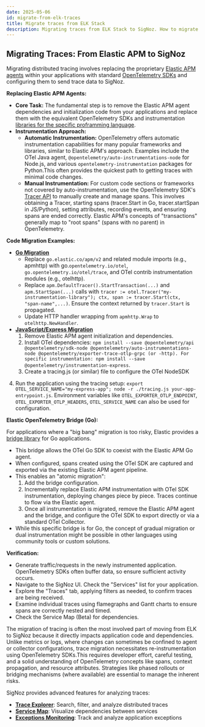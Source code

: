 ```yaml
---
date: 2025-05-06
id: migrate-from-elk-traces
title: Migrate traces from ELK Stack
description: Migrating traces from ELK Stack to SigNoz. How to migrate traces from ELK to SigNoz.
---
```

## **Migrating Traces: From Elastic APM to SigNoz**

Migrating distributed tracing involves replacing the proprietary [Elastic APM agents](https://www.elastic.co/docs/solutions/observability/apm/elastic-apm-agents) within your applications with standard [OpenTelemetry SDKs](https://opentelemetry.io/docs/languages/) and configuring them to send trace data to SigNoz.

**Replacing Elastic APM Agents:**

* **Core Task:** The fundamental step is to remove the Elastic APM agent dependencies and initialization code from your applications and replace them with the equivalent OpenTelemetry SDKs and instrumentation [libraries for the specific proframming language](/docs/instrumentation/).
* **Instrumentation Approach:**  
  * **Automatic Instrumentation:** OpenTelemetry offers automatic instrumentation capabilities for many popular frameworks and libraries, similar to Elastic APM's approach. Examples include the OTel Java agent, `@opentelemetry/auto-instrumentations-node` for Node.js, and various `opentelemetry-instrumentation` packages for Python.This often provides the quickest path to getting traces with minimal code changes.  
  * **Manual Instrumentation:** For custom code sections or frameworks not covered by auto-instrumentation, use the OpenTelemetry SDK's [Tracer API](/docs/traces-management/trace-api/overview) to manually create and manage spans. This involves obtaining a Tracer, starting spans (tracer.Start in Go, tracer.startSpan in JS/Python), setting attributes, recording events, and ensuring spans are ended correctly. Elastic APM's concepts of "transactions" generally map to "root spans" (spans with no parent) in OpenTelemetry.

**Code Migration Examples:**

* **[Go Migration](https://signoz.io/opentelemetry/go/)**  
  * Replace `go.elastic.co/apm/v2` and related module imports (e.g., apmhttp) with go.`opentelemetry.io/otel`, `go.opentelemetry.io/otel/trace`, and OTel contrib instrumentation modules (e.g., otelhttp).  
  * Replace `apm.DefaultTracer().StartTransaction(...)` and `apm.StartSpan(...)` calls with `tracer := otel.Tracer("my-instrumentation-library"); ctx, span := tracer.Start(ctx, "span-name",...)`. Ensure the context returned by `tracer.Start` is propagated.  
  * Update HTTP handler wrapping from `apmhttp.Wrap` to `otelhttp.NewHandler`.  
* **[JavaScript/Express Migration](https://signoz.io/docs/instrumentation/opentelemetry-express/)**  
  1. Remove Elastic APM agent initialization and dependencies.  
  2. Install OTel dependencies: `npm install --save @opentelemetry/api @opentelemetry/sdk-node @opentelemetry/auto-instrumentations-node @opentelemetry/exporter-trace-otlp-grpc (or -http). For specific instrumentation: npm install --save @opentelemetry/instrumentation-express`.  
  3. Create a tracing.js (or similar) file to configure the OTel NodeSDK
 4.  Run the application using the tracing setup: `export OTEL_SERVICE_NAME="my-express-app"; node -r ./tracing.js your-app-entrypoint.js`. Environment variables like `OTEL_EXPORTER_OTLP_ENDPOINT`, `OTEL_EXPORTER_OTLP_HEADERS`, `OTEL_SERVICE_NAME` can also be used for configuration.

**Elastic OpenTelemetry Bridge (Go):**

For applications where a "big bang" migration is too risky, Elastic provides a [bridge library](https://pkg.go.dev/go.elastic.co/apm/module/apmotel/v2) for Go applications.

* This bridge allows the OTel Go SDK to coexist with the Elastic APM Go agent.  
* When configured, spans created using the OTel SDK are captured and exported via the existing Elastic APM agent pipeline.  
* This enables an "atomic migration":  
  1. Add the bridge configuration.  
  2. Incrementally replace Elastic APM instrumentation with OTel SDK instrumentation, deploying changes piece by piece. Traces continue to flow via the Elastic agent.  
  3. Once all instrumentation is migrated, remove the Elastic APM agent and the bridge, and configure the OTel SDK to export directly or via a standard OTel Collector. 
* While this specific bridge is for Go, the concept of gradual migration or dual instrumentation might be possible in other languages using community tools or custom solutions.

**Verification:**

* Generate traffic/requests in the newly instrumented application. OpenTelemetry SDKs often buffer data, so ensure sufficient activity occurs.
* Navigate to the SigNoz UI. Check the "Services" list for your application.
* Explore the "Traces" tab, applying filters as needed, to confirm traces are being received.
* Examine individual traces using flamegraphs and Gantt charts to ensure spans are correctly nested and timed.
* Check the Service Map (Beta) for dependencies.


The migration of tracing is often the most involved part of moving from ELK to SigNoz because it directly impacts application code and dependencies. Unlike metrics or logs, where changes can sometimes be confined to agent or collector configurations, trace migration necessitates re-instrumentation using OpenTelemetry SDKs.This requires developer effort, careful testing, and a solid understanding of OpenTelemetry concepts like spans, context propagation, and resource attributes. Strategies like phased rollouts or bridging mechanisms (where available) are essential to manage the inherent risks.

SigNoz provides advanced features for analyzing traces:
- **[Trace Explorer](/docs/product-features/trace-explorer/)**: Search, filter, and analyze distributed traces
- **[Service Map](/docs/userguide/service-map/)**: Visualize dependencies between services
- **[Exceptions Monitoring](/docs/userguide/exceptions/)**: Track and analyze application exceptions
